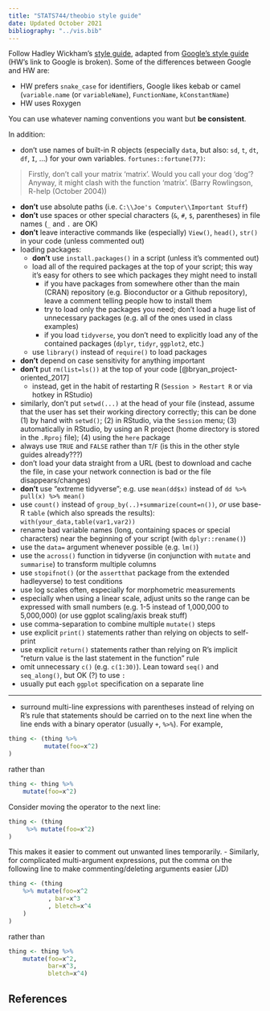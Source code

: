 ```yaml
---
title: "STATS744/theobio style guide"
date: Updated October 2021
bibliography: "../vis.bib"
---
```


<!-- FIXME: why do square brackets get mangled??? -->
<!-- Something to do with the two-step process (html via md) -->

Follow Hadley Wickham's [style guide](http://adv-r.had.co.nz/Style.html), adapted from [Google's style guide](https://google.github.io/styleguide/Rguide.xml) (HW's link to Google is broken). Some of the differences between Google and HW are:

- HW prefers `snake_case` for identifiers, Google likes kebab or camel (`variable.name` (or `variableName`), `FunctionName`, `kConstantName`)
- HW uses Roxygen

You can use whatever naming conventions you want but **be consistent**.

In addition:

- don't use names of built-in R objects (especially `data`, but also: `sd`, `t`, `dt`, `df`, `I`, ...) for your own variables. `fortunes::fortune(77)`:

> Firstly, don't call your matrix 'matrix'. Would you call your dog 'dog'? Anyway, it might clash with the function 'matrix'. (Barry Rowlingson, R-help (October 2004))

- **don't** use absolute paths (i.e. `C:\\Joe's Computer\\Important Stuff`)
- **don't** use spaces or other special characters (`&`, `#`, `$`, parentheses) in file names (`_` and `.` are OK)
- **don't** leave interactive commands like (especially) `View()`, `head()`, `str()` in your code (unless commented out)
- loading packages:
	- **don't** use `install.packages()` in a script (unless it's commented out)	
	- load all of the required packages at the top of your script; this way it's easy for others to see which packages they might need to install
	     - if you have packages from somewhere other than the main (CRAN) repository (e.g. Bioconductor or a Github repository), leave a comment telling people how to install them
	 	- try to load only the packages you need; don't load a huge list of unnecessary packages (e.g. all of the ones used in class examples)
		- if you load `tidyverse`, you don't need to explicitly load any of the contained packages (`dplyr`, `tidyr`, `ggplot2`, etc.)
    - use `library()` instead of `require()` to load packages
- **don't** depend on case sensitivity for anything important
- **don't** put `rm(list=ls())` at the top of your code [@bryan_project-oriented_2017]
	- instead, get in the habit of restarting R (`Session > Restart R` or via hotkey in RStudio)
- similarly, don't put `setwd(...)` at the head of your file (instead, assume that the user has set their working directory correctly; this can be done (1) by hand with `setwd()`; (2) in RStudio, via the `Session` menu; (3) automatically in RStudio, by using an R project (home directory is stored in the `.Rproj` file); (4) using the `here` package	
- always use `TRUE` and `FALSE` rather than `T`/`F` (is this in the other style guides already???)
- don't load your data straight from a URL (best to download and cache the file, in case your network connection is bad or the file disappears/changes)
- **don't** use "extreme tidyverse"; e.g. use `mean(dd$x)` instead of `dd %>% pull(x) %>% mean()`
- use `count()` instead of `group_by(..)+summarize(count=n())`, *or* use base-R `table` (which also spreads the results): `with(your_data,table(var1,var2))`
- rename bad variable names (long, containing spaces or special characters) near the beginning of your script (with `dplyr::rename()`)
- use the `data=` argument whenever possible (e.g. `lm()`)
- use the `across()` function in tidyverse (in conjunction with `mutate` and `summarise`) to transform multiple columns
- use `stopifnot()` (or the `assertthat` package from the extended hadleyverse) to test conditions
- use log scales often, especially for morphometric measurements
- especially when using a linear scale, adjust units so the range can be expressed with small numbers (e.g. 1-5 instead of 1,000,000 to 5,000,000) (or use ggplot scaling/axis break stuff)
- use comma-separation to combine multiple `mutate()` steps
- use explicit `print()` statements rather than relying on objects to self-print
- use explicit `return()` statements rather than relying on R's implicit "return value is the last statement in the function" rule
- omit unnecessary `c()` (e.g. `c(1:30)`). Lean toward `seq()` and `seq_along()`, but OK (?) to use `:`
- usually put each `ggplot` specification on a separate line

---

- surround multi-line expressions with parentheses instead of relying on R's rule that statements should be carried on to the next line when the line ends with a binary operator (usually `+`, `%>%`). For example,
```r
thing <- (thing %>%
          mutate(foo=x^2)
)
```
rather than
```r
thing <- thing %>%
    mutate(foo=x^2)
```
Consider moving the operator to the next line:
```r
thing <- (thing
     %>% mutate(foo=x^2)
)
```
This makes it easier to comment out unwanted lines temporarily.
- Similarly, for complicated multi-argument expressions, put the comma on the following line to make commenting/deleting arguments easier (JD)
```r
thing <- (thing 
    %>% mutate(foo=x^2
           , bar=x^3
           , bletch=x^4
	)
)
```
rather than
```r
thing <- thing %>%
    mutate(foo=x^2,
           bar=x^3,
           bletch=x^4)
```

## References
